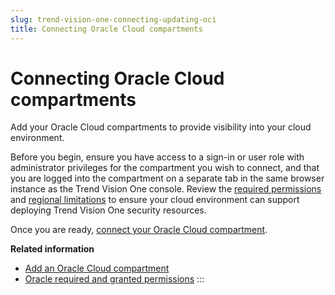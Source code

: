 ```yaml
---
slug: trend-vision-one-connecting-updating-oci
title: Connecting Oracle Cloud compartments
---
```

# Connecting Oracle Cloud compartments

Add your Oracle Cloud compartments to provide visibility into your cloud environment.

Before you begin, ensure you have access to a sign-in or user role with administrator privileges for the compartment you wish to connect, and that you are logged into the compartment on a separate tab in the same browser instance as the Trend Vision One console. Review the [required permissions](oracle-required-granted-permissions.mdx) and [regional limitations](oracle-supported-regions.mdx) to ensure your cloud environment can support deploying Trend Vision One security resources.

Once you are ready, [connect your Oracle Cloud compartment](adding-oracle-cloud-compartment.mdx).

**Related information**

- [Add an Oracle Cloud compartment](adding-oracle-cloud-compartment.md "Add and connect an Oracle compartment to the Cloud Accounts app to allow Trend Vision One to provide security for your cloud assets.")
- [Oracle required and granted permissions](oracle-required-granted-permissions.md "Review the permissions required to deploy resources and the permissions granted during the terraform process.")
:::
